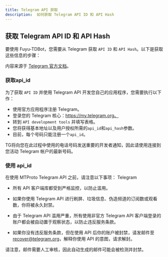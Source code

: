 ```yaml
---
title: Telegram API 获取
description:  如何获取 Telegram API ID 和 API Hash
---
```


## 获取 Telegram API ID 和 API Hash
要使用 Fuyu-TDBot，您需要从 Telegram 获取 `API ID` 和 `API Hash`。以下是获取这些信息的步骤：

内容来源于 [Telegram 官方文档](https://core.telegram.org/api/obtaining_api_id#obtaining-api-id)。
### 获取api_id

为了获取 `API ID` 并使用 Telegram API 开发您自己的应用程序，您需要执行以下作：
- 使用官方应用程序注册 Telegram。
- 登录您的 Telegram 核心：https://my.telegram.org。
- 转到 `API development tools` 并填写表格。
- 您将获得基本地址以及用户授权所需的`api_id`和`api_hash`参数。
- 目前，每个号码只能注册一个`api_id`。

TG将向您在此过程中使用的电话号码发送重要的开发者通知，因此请使用连接到您活动 Telegram 帐户的最新号码。

### 使用 api_id
在使用 MTProto Telegram API 之前，请注意以下事项： 
Telegram

- 所有 API 客户端库都受到严格监控，以防止滥用。 


- 如果你使用 Telegram API 进行刷屏、垃圾信息、伪造频道的订阅数或观看数，你将被永久封禁。 

- 由于 Telegram API 滥用严重，所有使用非官方 Telegram API 客户端登录的账户都会被自动置于观察状态，以防止违反服务条款。 


- 如果你没有违反服务条款，但在使用 API 后你的账户被封禁，请发邮件至 recover@telegram.org，解释你使用 API 的意图，请求解封。

请注意，邮件需要人工审核，因此自动生成的邮件可能会被检测并封禁。